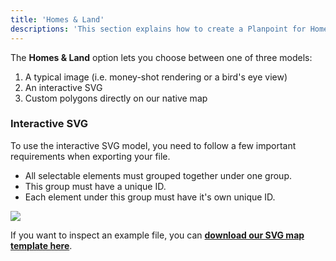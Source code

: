 ```yaml
---
title: 'Homes & Land'
descriptions: 'This section explains how to create a Planpoint for Homes & Land.'
---
```


The **Homes & Land** option lets you choose between one of three models:

1. A typical image (i.e. money-shot rendering or a bird's eye view)
2. An interactive SVG
3. Custom polygons directly on our native map

### Interactive SVG

To use the interactive SVG model, you need to follow a few important requirements when exporting your file.

- All selectable elements must grouped together under one group.
- This group must have a unique ID.
- Each element under this group must have it's own unique ID.

<Frame>
  <img src="https://i.postimg.cc/MTQQdwNS/temp-Imageafr-PIz.avif" />
</Frame>

<Note>If you want to inspect an example file, you can **[download our SVG map template here](https://svgshare.com/i/14Pw.svg)**.</Note>